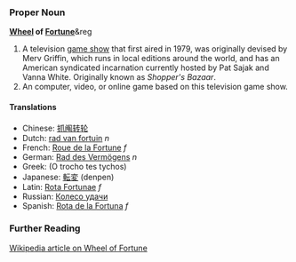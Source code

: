 ===Proper Noun===
'''[[Wheel]] of [[Fortune]]'''&reg

#A television [[game show]] that first aired in 1979, was originally devised by Merv Griffin, which runs in local editions around the world, and has an American syndicated incarnation currently hosted by Pat Sajak and Vanna White.  Originally known as ''Shopper's Bazaar''.
#An computer, video, or online game based on this television game show.

====Translations====
*Chinese: [[抓阄转轮]]
*Dutch: [[rad van fortuin]] ''n''
*French: [[Roue de la Fortune]] ''f''
*German: [[Rad des Vermögens]] ''n''
*Greek: (O trocho tes tychos)
*Japanese: [[転変]] (denpen)
*Latin: [[Rota Fortunae]] ''f''
*Russian: [[Колесо удачи]]
*Spanish: [[Rota de la Fortuna]] ''f''

===Further Reading===
[[w:en:Wheel of Fortune|Wikipedia article on Wheel of Fortune]]